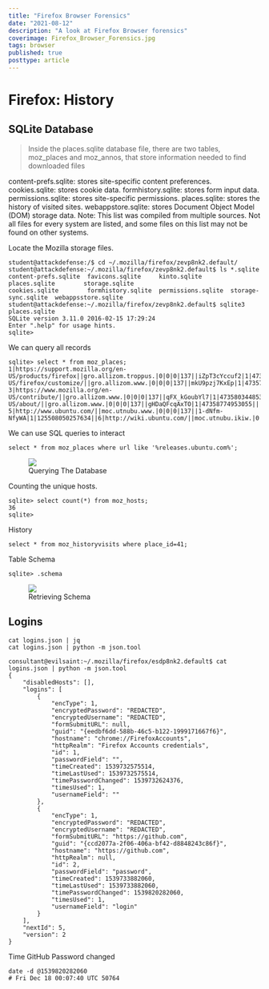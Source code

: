 ```yaml
---
title: "Firefox Browser Forensics"
date: "2021-08-12"
description: "A look at Firefox Browser forensics"
coverimage: Firefox_Browser_Forensics.jpg
tags: browser
published: true
posttype: article
---
```

# Firefox: History


## SQLite Database

> Inside the places.sqlite database file, there are two tables, moz_places and moz_annos, that store information needed to find downloaded files

content-prefs.sqlite: stores site-specific content preferences.
cookies.sqlite: stores cookie data.
formhistory.sqlite: stores form input data.
permissions.sqlite: stores site-specific permissions.
places.sqlite: stores the history of visited sites.
webappstore.sqlite: stores Document Object Model (DOM) storage data.
Note: This list was compiled from multiple sources. Not all files for every system are listed, and some files on this list may not be found on other systems.


Locate the Mozilla storage files. 
```
student@attackdefense:/$ cd ~/.mozilla/firefox/zevp8nk2.default/
student@attackdefense:~/.mozilla/firefox/zevp8nk2.default$ ls *.sqlite
content-prefs.sqlite  favicons.sqlite     kinto.sqlite        places.sqlite        storage.sqlite
cookies.sqlite        formhistory.sqlite  permissions.sqlite  storage-sync.sqlite  webappsstore.sqlite
student@attackdefense:~/.mozilla/firefox/zevp8nk2.default$ sqlite3 places.sqlite
SQLite version 3.11.0 2016-02-15 17:29:24
Enter ".help" for usage hints.
sqlite>
```

We can query all records
```
sqlite> select * from moz_places;
1|https://support.mozilla.org/en-US/products/firefox||gro.allizom.troppus.|0|0|0|137||iZpT3cYccuf2|1|47357795150914||2|https://www.mozilla.org/en-US/firefox/customize/||gro.allizom.www.|0|0|0|137||mkU9pzj7KxEp|1|47357014640010||
3|https://www.mozilla.org/en-US/contribute/||gro.allizom.www.|0|0|0|137||qFX_kGoubYl7|1|47358034485371||4|https://www.mozilla.org/en-US/about/||gro.allizom.www.|0|0|0|137||gHDaQFcqAxTO|1|47358774953055||
5|http://www.ubuntu.com/||moc.utnubu.www.|0|0|0|137||1-dNfm-NfyWA|1|125508050257634||6|http://wiki.ubuntu.com/||moc.utnubu.ikiw.|0|0|0|137||4Em1q9WFjljD|1|125511519733047||
```

We can use SQL queries to interact
```
select * from moz_places where url like '%releases.ubuntu.com%';
```

<figure class="figure text-center col-xs-12 col-sm-12 col-lg-12"><img src="/static/af6edeb8-15ff-4712-a559-6416ddd859d6.png" class="figure-img img-fluid border border-1 border-dark" alt=" "><figcaption class="figure-caption text-center fw-normal text-dark">Querying The Database</figcaption></figure>

Counting the unique hosts.
```
sqlite> select count(*) from moz_hosts;
36
sqlite>
```

History
```
select * from moz_historyvisits where place_id=41;
```

Table Schema 
```
sqlite> .schema
```

<figure class="figure text-center col-xs-12 col-sm-12 col-lg-12"><img src="/static/6fa64eb7-e269-4b8a-99fa-0a7388cac17c.png" class="figure-img img-fluid border border-1 border-dark" alt=" "><figcaption class="figure-caption text-center fw-normal text-dark">Retrieving Schema</figcaption></figure>



## Logins

```
cat logins.json | jq
cat logins.json | python -m json.tool
```

```
consultant@evilsaint:~/.mozilla/firefox/esdp8nk2.default$ cat logins.json | python -m json.tool
{
    "disabledHosts": [],
    "logins": [
        {
            "encType": 1,
            "encryptedPassword": "REDACTED",
            "encryptedUsername": "REDACTED",
            "formSubmitURL": null,
            "guid": "{eedbf6dd-588b-46c5-b122-1999171667f6}",
            "hostname": "chrome://FirefoxAccounts",
            "httpRealm": "Firefox Accounts credentials",
            "id": 1,
            "passwordField": "",
            "timeCreated": 1539732575514,
            "timeLastUsed": 1539732575514,
            "timePasswordChanged": 1539732624376,
            "timesUsed": 1,
            "usernameField": ""
        },
        {
            "encType": 1,
            "encryptedPassword": "REDACTED",
            "encryptedUsername": "REDACTED",
            "formSubmitURL": "https://github.com",
            "guid": "{ccd2077a-2f06-406a-bf42-d8848243c86f}",
            "hostname": "https://github.com",
            "httpRealm": null,
            "id": 2,
            "passwordField": "password",
            "timeCreated": 1539733882060,
            "timeLastUsed": 1539733882060,
            "timePasswordChanged": 1539820282060,
            "timesUsed": 1,
            "usernameField": "login"
        }
    ],
    "nextId": 5,
    "version": 2
}
```


Time GitHub Password changed
```
date -d @1539820282060
# Fri Dec 18 00:07:40 UTC 50764
```